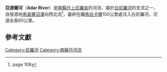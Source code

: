 '''亞達爾河'''（'''Adar River'''）是[[南蘇丹|南蘇丹]][[上尼羅省|上尼羅省]]的河流，屬於[[白尼羅河|白尼羅河]]的支流之一，自發源地[[馬查爾沼澤|馬查爾沼澤]]向西北流<ref>{{cite book|last=Sutcliffe|first=J.V.|last2=Parks|first2=Y.P.|title=The Hydrology of the Nile|year=1999|chapter=The Sobat Basin and the Machar Marshes|url=http://iahs.info/bluebooks/SP005/BB_005_0103.pdf|accessdate=2011-07-22|deadurl=yes|archiveurl=https://web.archive.org/web/20110705132235/http://iahs.info/bluebooks/SP005/BB_005_0103.pdf|archivedate=2011-07-05}} page 108</ref>，最終在離[[馬拉卡爾|馬拉卡爾]]100公里處注入白尼羅河，河道全長60公里。

==參考文獻==
{{Reflist}}

{{coord|10|23|N|32|15|E|display=title}}
{{SouthSudan-stub}}
{{南蘇丹河流}}
{{DEFAULTSORT:Adar}}
[[Category:尼羅河|Category:尼羅河]]
[[Category:南蘇丹河流|Category:南蘇丹河流]]